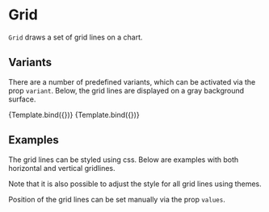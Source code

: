 
# Grid

<Meta title="Core/Components/Grid" />

`Grid` draws a set of grid lines on a chart.

<ArgsTable of={Grid} />

## Variants

There are a number of predefined variants, which can be activated via the prop `variant`. Below, the grid lines are displayed on a gray background surface.

<Canvas>
    <Story
        name="grid x"
        args={{
            variant: 'x',
            values: 5,
        }}
        component={Grid}
        decorators={[DivChartDecorator]}
    >
        {Template.bind({})}
    </Story>
    <Story
        name="grid y"
        args={{
            variant: 'y',
            values: 5,
        }}
        component={Grid}
        decorators={[DivChartDecorator]}
    >
        {Template.bind({})}
    </Story>
</Canvas>

## Examples

The grid lines can be styled using css. Below are examples with both horizontal and vertical gridlines.

<Canvas>
    <Story name="dashed grid lines" args={{}} component={Grid} decorators={[DivChartDecorator]}>
        <Grid variant="y" values={4} style={{ strokeDasharray: '4 4', stroke: '#555555' }} />
        <Grid variant="x" values={5} style={{ strokeDasharray: '4 4', stroke: '#555555' }} />
    </Story>
    <Story name="negative lines" args={{}} component={Grid} decorators={[DivChartDecorator]}>
        <Grid variant="y" values={5} style={{ strokeWidth: 2, stroke: '#ffffff' }} />
        <Grid variant="x" values={8} style={{ strokeWidth: 2, stroke: '#ffffff' }} />
    </Story>
</Canvas>

Note that it is also possible to adjust the style for all grid lines using themes.

Position of the grid lines can be set manually via the prop `values`.

<Canvas>
    <Story name="custom positions" args={{}} component={Grid} decorators={[DivChartDecorator]}>
        <Grid variant="y" values={[0, 10, 20, 50, 80, 90, 100]} style={{ stroke: '#777777' }} />
        <Grid variant="x" values={[0, 65, 85, 95, 100]} style={{ stroke: '#777777' }} />
    </Story>
</Canvas>
